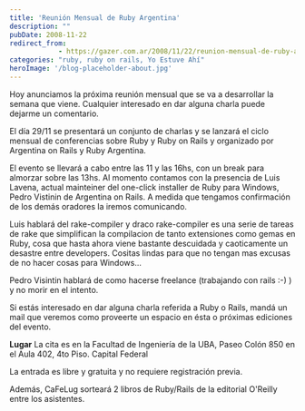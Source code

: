 ```yaml
---
title: 'Reunión Mensual de Ruby Argentina'
description: ""
pubDate: 2008-11-22
redirect_from: 
            - https://gazer.com.ar/2008/11/22/reunion-mensual-de-ruby-argentina/
categories: "ruby, ruby on rails, Yo Estuve Ahí"
heroImage: '/blog-placeholder-about.jpg'
---
```

Hoy anunciamos la próxima reunión mensual que se va a desarrollar la semana que viene. Cualquier interesado en dar alguna charla puede dejarme un comentario.

El día 29/11 se presentará un conjunto de charlas y se lanzará el ciclo mensual de conferencias sobre Ruby y Ruby on Rails y organizado por Argentina on Rails y Ruby Argentina.

El evento se llevará a cabo entre las 11 y las 16hs, con un break para almorzar sobre las 13hs. Al momento contamos con la presencia de Luis Lavena, actual mainteiner del one-click installer de Ruby para Windows, Pedro Vistinin de Argentina on Rails. A medida que tengamos confirmación de los demás oradores la iremos comunicando.

Luis hablará del rake-compiler y draco rake-compiler es una serie de tareas de rake que simplifican la compilacion de tanto extensiones como gemas en Ruby, cosa que hasta ahora viene bastante descuidada y caoticamente un desastre entre developers. Cositas lindas para que no tengan mas excusas de no hacer cosas para Windows...

Pedro Visintin hablará de como hacerse freelance (trabajando con rails :-) ) y no morir en el intento.

Si estás interesado en dar alguna charla referida a Ruby o Rails, mandá un mail que veremos como proveerte un espacio en ésta o próximas ediciones del evento.

**Lugar** La cita es en la Facultad de Ingeniería de la UBA, Paseo Colón 850 en el Aula 402, 4to Piso. Capital Federal

La entrada es libre y gratuita y no requiere registración previa.

Además, CaFeLug sorteará 2 libros de Ruby/Rails de la editorial O'Reilly entre los asistentes.
